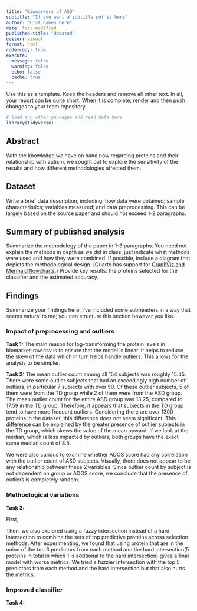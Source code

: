 ```yaml
---
title: "Biomarkers of ASD"
subtitle: "If you want a subtitle put it here"
author: "List names here"
date: last-modified
published-title: "Updated"
editor: visual
format: html
code-copy: true
execute:
  message: false
  warning: false
  echo: false
  cache: true
---
```


Use this as a template. Keep the headers and remove all other text. In all, your report can be quite short. When it is complete, render and then push changes to your team repository.

```r
# load any other packages and read data here
library(tidyverse)
```

## Abstract

With the knowledge we have on hand now regarding proteins and their relationship with autism, we sought out to explore the sensitivity of the results and how different methodologies affected them.

## Dataset

Write a brief data description, including: how data were obtained; sample characteristics; variables measured; and data preprocessing. This can be largely based on the source paper and should not exceed 1-2 paragraphs.

## Summary of published analysis

Summarize the methodology of the paper in 1-3 paragraphs. You need not explain the methods in depth as we did in class; just indicate what methods were used and how they were combined. If possible, include a diagram that depicts the methodological design. (Quarto has support for [GraphViz and Mermaid flowcharts](https://quarto.org/docs/authoring/diagrams.html).) Provide key results: the proteins selected for the classifier and the estimated accuracy.

## Findings

Summarize your findings here. I've included some subheaders in a way that seems natural to me; you can structure this section however you like.

### Impact of preprocessing and outliers

**Task 1:** The main reason for log-transforming the protein levels in biomarker-raw.csv is to ensure that the model is linear. It helps to reduce the skew of the data which in turn helps handle outliers. This allows for the analysis to be simpler.

**Task 2:** The mean outlier count among all 154 subjects was roughly 15.45. There were some outlier subjects that had an exceedingly high number of outliers, in particular 7 subjects with over 50. Of these outlier subjects, 5 of them were from the TD group while 2 of them were from the ASD group. The mean outlier count for the entire ASD group was 13.25, compared to 17.59 in the TD group. Therefore, it appears that subjects in the TD group tend to have more frequent outliers. Considering there are over 1300 proteins in the dataset, this difference does not seem significant. This difference can be explained by the greater presence of outlier subjects in the TD group, which skews the value of the mean upward. If we look at the median, which is less impacted by outliers, both groups have the exact same median count of 8.5.

We were also curious to examine whether ADOS score had any correlation with the outlier count of ASD subjects. Visually, there does not appear to be any relationship between these 2 variables. Since outlier count by subject is not dependent on group or ADOS score, we conclude that the presence of outliers is completely random.

### Methodlogical variations

**Task 3:**

First,

Then, we also explored using a fuzzy intersection instead of a hard intersection to combine the sets of top predictive proteins across selection methods. After experimenting, we found that using protein that are in the union of the top 3 predictors from each method and the hard intersection(5 proteins in total in which 1 is addtional to the hard intersection) gives a final model with worse metrics. We tried a fuzzier intersection with the top 5 predictors from each method and the hard intersection but that also hurts the metrics.

### Improved classifier

**Task 4:**

